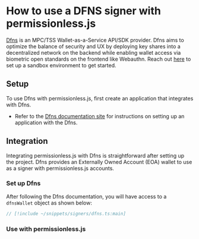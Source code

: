 
<VersionWarning version="0.2" />


# How to use a DFNS signer with permissionless.js

[Dfns](https://www.dfns.co/) is an MPC/TSS Wallet-as-a-Service API/SDK provider. Dfns aims to optimize the balance of security and UX by deploying key shares into a decentralized network on the backend while enabling wallet access via biometric open standards on the frontend like Webauthn. Reach out [here](https://www.dfns.co/learn-more) to set up a sandbox environment to get started.

## Setup

To use Dfns with permissionless.js, first create an application that integrates with Dfns.

- Refer to the [Dfns documentation site](https://docs.dfns.co/d/) for instructions on setting up an application with the Dfns.

## Integration
Integrating permissionless.js with Dfns is straightforward after setting up the project. Dfns provides an Externally Owned Account (EOA) wallet to use as a signer with permissionless.js accounts.

### Set up Dfns
After following the Dfns documentation, you will have access to a `dfnsWallet` object as shown below:

```typescript
// [!include ~/snippets/signers/dfns.ts:main]
```

### Use with permissionless.js

<SmartAccounts />